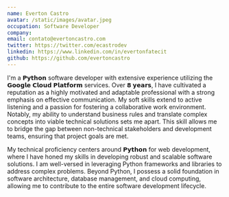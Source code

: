 ```yaml
---
name: Everton Castro
avatar: /static/images/avatar.jpeg
occupation: Software Developer
company: 
email: contato@evertoncastro.com
twitter: https://twitter.com/ecastrodev
linkedin: https://www.linkedin.com/in/evertonfatecit
github: https://github.com/evertoncastro
---
```


I'm a 𝗣𝘆𝘁𝗵𝗼𝗻 software developer with extensive experience utilizing the 𝗚𝗼𝗼𝗴𝗹𝗲 𝗖𝗹𝗼𝘂𝗱 𝗣𝗹𝗮𝘁𝗳𝗼𝗿𝗺 services. Over 𝟴 𝘆𝗲𝗮𝗿𝘀, I have cultivated a reputation as a highly motivated and adaptable professional with a strong emphasis on effective communication. My soft skills extend to active listening and a passion for fostering a collaborative work environment. Notably, my ability to understand business rules and translate complex concepts into viable technical solutions sets me apart. This skill allows me to bridge the gap between non-technical stakeholders and development teams, ensuring that project goals are met.

My technical proficiency centers around 𝗣𝘆𝘁𝗵𝗼𝗻 for web development, where I have honed my skills in developing robust and scalable software solutions. I am well-versed in leveraging Python frameworks and libraries to address complex problems. Beyond Python, I possess a solid foundation in software architecture, database management, and cloud computing, allowing me to contribute to the entire software development lifecycle.
